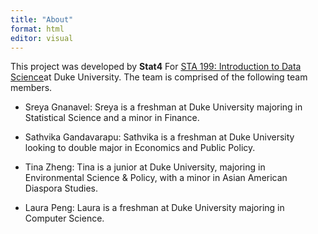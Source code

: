 ```yaml
---
title: "About"
format: html
editor: visual
---
```


This project was developed by **Stat4** For [STA 199: Introduction to Data Science](https://sta199-s23-2.github.io/)at Duke University. The team is comprised of the following team members.

-   Sreya Gnanavel: Sreya is a freshman at Duke University majoring in Statistical Science and a minor in Finance.

-   Sathvika Gandavarapu: Sathvika is a freshman at Duke University looking to double major in Economics and Public Policy.

-   Tina Zheng: Tina is a junior at Duke University, majoring in Environmental Science & Policy, with a minor in Asian American Diaspora Studies.

-   Laura Peng: Laura is a freshman at Duke University majoring in Computer Science.

